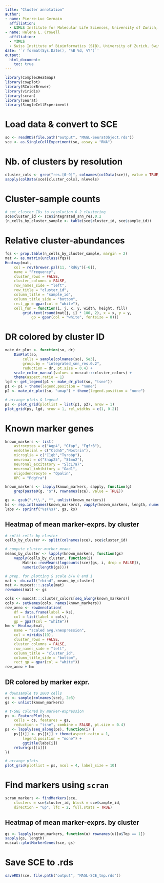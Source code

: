 ```yaml
---
title: "Cluster annotation"
author: 
- name: Pierre-Luc Germain
  affiliation:
  - &IMLS Institute for Molecular Life Sciences, University of Zurich, Switzerland
- name: Helena L. Crowell
  affiliation: 
  - *IMLS
  - Swiss Institute of Bioinformatics (SIB), University of Zurich, Switzerland
date: '`r format(Sys.Date(), "%B %d, %Y")`'
output:
  html_document:
    toc: true
---
```


```r
library(ComplexHeatmap)
library(cowplot)
library(RColorBrewer)
library(viridis)
library(scran)
library(Seurat)
library(SingleCellExperiment)
```

# Load data & convert to SCE
```r
so <- readRDS(file.path("output", "MAGL-SeuratObject.rds"))
sce <- as.SingleCellExperiment(so, assay = "RNA")
```

# Nb. of clusters by resolution
```r
cluster_cols <- grep("res.[0-9]", colnames(colData(sce)), value = TRUE)
sapply(colData(sce)[cluster_cols], nlevels)
```


# Cluster-sample counts
```r
# set cluster IDs to resolution 0.2 clustering
sce$cluster_id <- sce$integrated_snn_res.0.2
(n_cells_by_cluster_sample <- table(sce$cluster_id, sce$sample_id))
```

# Relative cluster-abundances
```r
fqs <- prop.table(n_cells_by_cluster_sample, margin = 2)
mat <- as.matrix(unclass(fqs))
Heatmap(mat,
    col = rev(brewer.pal(11, "RdGy")[-6]),
    name = "Frequency",
    cluster_rows = FALSE,
    cluster_columns = FALSE,
    row_names_side = "left",
    row_title = "cluster_id",
    column_title = "sample_id",
    column_title_side = "bottom",
    rect_gp = gpar(col = "white"),
    cell_fun = function(i, j, x, y, width, height, fill)
        grid.text(round(mat[j, i] * 100, 2), x = x, y = y, 
            gp = gpar(col = "white", fontsize = 8)))
```

# DR colored by cluster ID
```r
make_dr_plot <- function(so, dr)
    DimPlot(so, 
        cells = sample(colnames(so), 5e3), 
        group.by = "integrated_snn_res.0.2",
        reduction = dr, pt.size = 0.4) +
    scale_color_manual(values = muscat:::cluster_colors) +
    theme(aspect.ratio = 1)
lgd <- get_legend(p1 <- make_dr_plot(so, "tsne"))
p1 <- p1 + theme(legend.position = "none")
p2 <- make_dr_plot(so, "umap") + theme(legend.position = "none")

# arrange plots & legend
ps <- plot_grid(plotlist = list(p1, p2), nrow = 1)
plot_grid(ps, lgd, nrow = 1, rel_widths = c(1, 0.2))
```

# Known marker genes
```r
known_markers <- list(
    astrocytes = c("Aqp4", "Gfap", "Fgfr3"),
    endothelial = c("Cldn5","Nostrin"),
    microglia = c("C1qb","Tyrobp"),
    neuronal = c("Snap25", "Stmn2"),
    neuronal_excitatory = "Slc17a7",
    neuronal_inhibitory = "Gad1",
    oligodendrocyte = "Opalin",
    OPC = "Pdgfra")

known_markers <- lapply(known_markers, sapply, function(g) 
    grep(paste0(g, "$"), rownames(sce), value = TRUE))

gs <- gsub(".*\\.", "", unlist(known_markers))
ks <- rep.int(names(known_markers), vapply(known_markers, length, numeric(1)))
labs <- sprintf("%s(%s)", gs, ks)
```

## Heatmap of mean marker-exprs. by cluster
```r
# split cells by cluster
cells_by_cluster <- split(colnames(sce), sce$cluster_id)

# compute cluster-marker means
means_by_cluster <- lapply(known_markers, function(gs)
    vapply(cells_by_cluster, function(i)
        Matrix::rowMeans(logcounts(sce)[gs, i, drop = FALSE]), 
        numeric(length(gs))))

# prep. for plotting & scale b/w 0 and 1
mat <- do.call("rbind", means_by_cluster)
mat <- muscat:::.scale(mat)
rownames(mat) <- gs

cols <- muscat:::cluster_colors[seq_along(known_markers)]
cols <- setNames(cols, names(known_markers))
row_anno <- rowAnnotation(
    df = data.frame(label = ks),
    col = list(label = cols),
    gp = gpar(col = "white")) 
hm <- Heatmap(mat,
    name = "scaled avg.\nexpression",
    col = viridis(10),
    cluster_rows = FALSE,
    cluster_columns = FALSE,
    row_names_side = "left",
    column_title = "cluster_id",
    column_title_side = "bottom",
    rect_gp = gpar(col = "white"))
row_anno + hm
```

## DR colored by marker expr.
```r
# downsample to 2000 cells
cs <- sample(colnames(sce), 2e3)
gs <- unlist(known_markers)

# t-SNE colored by marker-expression
ps <- FeaturePlot(so, 
    cells = cs, features = gs, 
    reduction = "tsne", combine = FALSE, pt.size = 0.4)
ps <- lapply(seq_along(ps), function(i) {
    ps[[i]] <- ps[[i]] + theme(aspect.ratio = 1,
        legend.position = "none") + 
        ggtitle(labs[i])
    return(ps[[i]])
})

# arrange plots
plot_grid(plotlist = ps, ncol = 4, label_size = 10)
```

# Find markers using `scran`
```r
scran_markers <- findMarkers(sce, 
    clusters = sce$cluster_id, block = sce$sample_id, 
    direction = "up", lfc = 2, full.stats = TRUE)
```

## Heatmap of mean marker-exprs. by cluster
```r
gs <- lapply(scran_markers, function(u) rownames(u)[u$Top == 1])
sapply(gs, length)
muscat::plotMarkerGenes(sce, gs)
```

# Save SCE to .rds
```r
saveRDS(sce, file.path("output", "MAGL-SCE_tmp.rds"))
```